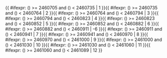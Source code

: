 <includeonly>{{ #ifexpr: ({{{1}}}) >= 2460705 and ({{{1}}}) < 2460735 | 1 }}{{ #ifexpr: ({{{1}}}) >= 2460735 and ({{{1}}}) < 2460764 | 2 }}{{ #ifexpr: ({{{1}}}) >= 2460764 and ({{{1}}}) < 2460794 | 3 }}{{ #ifexpr: ({{{1}}}) >= 2460794 and ({{{1}}}) < 2460823 | 4 }}{{ #ifexpr: ({{{1}}}) >= 2460823 and ({{{1}}}) < 2460852 | 5 }}{{ #ifexpr: ({{{1}}}) >= 2460852 and ({{{1}}}) < 2460882 | 6 }}{{ #ifexpr: ({{{1}}}) >= 2460882 and ({{{1}}}) < 2460911 | -6 }}{{ #ifexpr: ({{{1}}}) >= 2460911 and ({{{1}}}) < 2460941 | 7 }}{{ #ifexpr: ({{{1}}}) >= 2460941 and ({{{1}}}) < 2460970 | 8 }}{{ #ifexpr: ({{{1}}}) >= 2460970 and ({{{1}}}) < 2461000 | 9 }}{{ #ifexpr: ({{{1}}}) >= 2461000 and ({{{1}}}) < 2461030 | 10 }}{{ #ifexpr: ({{{1}}}) >= 2461030 and ({{{1}}}) < 2461060 | 11 }}{{ #ifexpr: ({{{1}}}) >= 2461060 and ({{{1}}}) < 2461089 | 12 }}</includeonly><noinclude>{{Chinese calendar/doc}}

[[Category:農曆模板|{{PAGENAME}}]]

</noinclude>